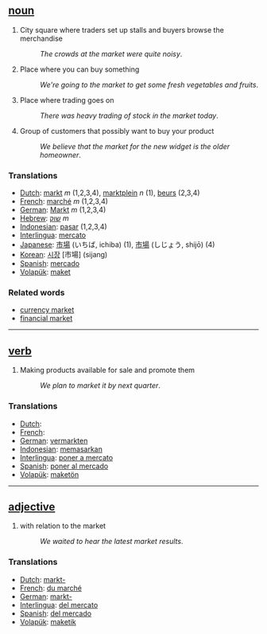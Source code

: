 == [[noun]] ==

#City square where traders set up stalls and buyers browse the merchandise
#:''The crowds at the market were quite noisy''.
#Place where you can buy something
#:''We're going to the market to get some fresh vegetables and fruits''.
#Place where trading goes on
#:''There was heavy trading of stock in the market today''.
#Group of customers that possibly want to buy your product
#:''We believe that the market for the new widget is the older homeowner''.

=== Translations ===
*[[Dutch]]: [[markt]] ''m'' (1,2,3,4), [[marktplein]] ''n'' (1), [[beurs]] (2,3,4)
*[[French]]: [[marché]] ''m'' (1,2,3,4)
*[[German]]: [[Markt]] ''m'' (1,2,3,4)
*[[Hebrew]]: [[שוק]] ''m''
*[[Indonesian]]: [[pasar]] (1,2,3,4)
*[[Interlingua]]: [[mercato]]
*[[Japanese]]: [[市場]] (いちば, ichiba) (1), [[市場]] (しじょう, shijō) (4)
*[[Korean]]: [[시장]] [市場] (sijang)
*[[Spanish]]: [[mercado]]
*[[Volapük]]: [[maket]]

=== Related words ===

*[[currency market]]
*[[financial market]]

----

== [[verb]] ==

#Making products available for sale and promote them
#:''We plan to market it by next quarter''.

=== Translations ===
*[[Dutch]]: [[]]
*[[French]]: [[]]
*[[German]]: [[vermarkten]]
*[[Indonesian]]: [[pasar|memasarkan]]
*[[Interlingua]]: [[poner a mercato]]
*[[Spanish]]: [[poner al mercado]]
*[[Volapük]]: [[maketön]]

----

== [[adjective]] ==

#with relation to the market
#:''We waited to hear the latest market results''.

=== Translations ===
*[[Dutch]]: [[markt-]]
*[[French]]: [[du marché]]
*[[German]]: [[markt-]]
*[[Interlingua]]: [[del mercato]]
*[[Spanish]]: [[del mercado]]
*[[Volapük]]: [[maketik]]